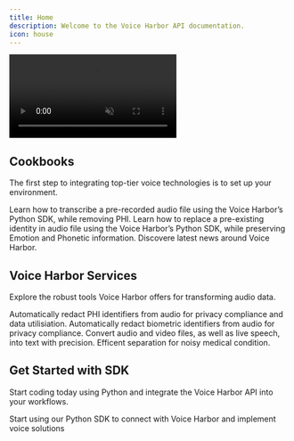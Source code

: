 ```yaml
---
title: Home
description: Welcome to the Voice Harbor API documentation.
icon: house
---
```


<video id="homeVideo" controls autoplay loop muted playsinline>
  <source src="/images/Home_page.mp4" type="video/mp4" />
  Your browser does not support the video tag.
</video>

<!-- Optional: JavaScript to explicitly play the video -->
<script>
  // Wait until the document is fully loaded
  document.addEventListener('DOMContentLoaded', function() {
    var video = document.getElementById('homeVideo');
    // Call play() explicitly in case autoplay is blocked
    if (video) {
      video.play().catch(function(error) {
        console.error("Error attempting to play the video:", error);
      });
    }
  });
</script>

## Cookbooks

The first step to integrating top-tier voice technologies is to set up your environment.

<CardGroup cols={2}>
  <Card
    title="Redact PHI in audio and transcription"
    icon="user-check"
    href="https://docs.nijta.com/PHI"
  >
    Learn how to transcribe a pre-recorded audio file using the Voice Harbor’s Python SDK, while removing PHI.
  </Card>
  <Card
    title="Redact Biometric identity in audio"
    icon="user-shield"
    href="https://docs.nijta.com/Biometric"
  >
    Learn how to replace a pre-existing identity in audio file using the Voice Harbor’s Python SDK, while preserving Emotion and Phonetic information.
  </Card>
</CardGroup>

<CardGroup cols={1}>
  <Card
    title="News and upcoming releases"
    icon="newspaper"
    href="https://docs.nijta.com/News"
  >
    Discovere latest news around Voice Harbor.
  </Card>
</CardGroup>

## Voice Harbor Services

Explore the robust tools Voice Harbor offers for transforming audio data.

<CardGroup cols={3}>
  <Card
    title="PHI Redaction"
    icon="user-check"
    href="https://docs.nijta.com/PHI"
  >
    Automatically redact PHI identifiers from audio for privacy compliance and data utilisiation.
  </Card>
  <Card
    title="Biometric Redaction"
    icon="user-shield"
    href="https://docs.nijta.com/Biometric"
  >
    Automatically redact biometric identifiers from audio for privacy compliance.
  </Card>
  <Card
    title="Speech-to-Text"
    icon="code"
    href="https://voiceharbor.com/docs/speech-to-text"
  >
    Convert audio and video files, as well as live speech, into text with precision.
  </Card>
  <Card
    title="Diarization"
    icon="people-group"
    href="https://docs.nijta.com/BuildwithVoiceHarbor/Diarization"
  >
    Efficent separation for noisy medical condition.
  </Card>
</CardGroup>

## Get Started with SDK

Start coding today using Python and integrate the Voice Harbor API into your workflows.

<CardGroup cols={1}>
  <Card
    title="Python SDK"
    icon="python"
    href="https://github.com/Nijta-API/VoiceHarborSDK.git"
  >
    Start using our Python SDK to connect with Voice Harbor and implement voice solutions
  </Card>
</CardGroup>
